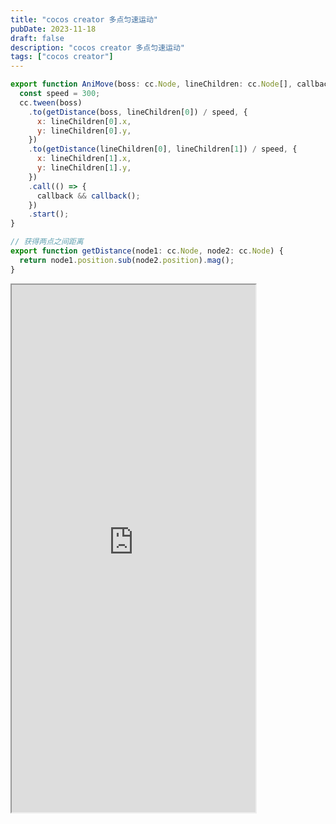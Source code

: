 ```yaml
---
title: "cocos creator 多点匀速运动"
pubDate: 2023-11-18
draft: false
description: "cocos creator 多点匀速运动"
tags: ["cocos creator"]
---
```


```js
export function AniMove(boss: cc.Node, lineChildren: cc.Node[], callback) {
  const speed = 300;
  cc.tween(boss)
    .to(getDistance(boss, lineChildren[0]) / speed, {
      x: lineChildren[0].x,
      y: lineChildren[0].y,
    })
    .to(getDistance(lineChildren[0], lineChildren[1]) / speed, {
      x: lineChildren[1].x,
      y: lineChildren[1].y,
    })
    .call(() => {
      callback && callback();
    })
    .start();
}

// 获得两点之间距离
export function getDistance(node1: cc.Node, node2: cc.Node) {
  return node1.position.sub(node2.position).mag();
}
```

<iframe
  style="width:390px;height:844px"
  loading="lazy"
  src="https://game.jump.icu/gameall/index.html?scene=constantSpeed&title=多点匀速运动"
></iframe>

